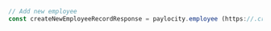 ```typescript index.ts
// Add new employee
const createNewEmployeeRecordResponse = paylocity.employee (https://.createNewEmployeeRecord()
```